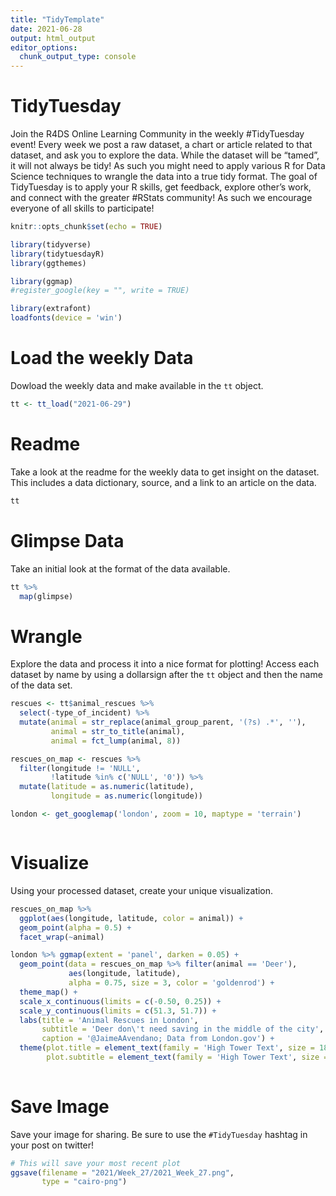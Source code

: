 ```yaml
---
title: "TidyTemplate"
date: 2021-06-28
output: html_output
editor_options: 
  chunk_output_type: console
---
```


# TidyTuesday

Join the R4DS Online Learning Community in the weekly #TidyTuesday event!
Every week we post a raw dataset, a chart or article related to that dataset, and ask you to explore the data.
While the dataset will be “tamed”, it will not always be tidy! As such you might need to apply various R for Data Science techniques to wrangle the data into a true tidy format.
The goal of TidyTuesday is to apply your R skills, get feedback, explore other’s work, and connect with the greater #RStats community!
As such we encourage everyone of all skills to participate!

```r

knitr::opts_chunk$set(echo = TRUE)

library(tidyverse)
library(tidytuesdayR)
library(ggthemes)

library(ggmap)
#register_google(key = "", write = TRUE)

library(extrafont)
loadfonts(device = 'win')

```

# Load the weekly Data

Dowload the weekly data and make available in the `tt` object.

```r
tt <- tt_load("2021-06-29")

```


# Readme

Take a look at the readme for the weekly data to get insight on the dataset.
This includes a data dictionary, source, and a link to an article on the data.

```r

tt

```


# Glimpse Data

Take an initial look at the format of the data available.

```r

tt %>% 
  map(glimpse)

```

# Wrangle

Explore the data and process it into a nice format for plotting! Access each dataset by name by using a dollarsign after the `tt` object and then the name of the data set.

```r

rescues <- tt$animal_rescues %>%
  select(-type_of_incident) %>%
  mutate(animal = str_replace(animal_group_parent, '(?s) .*', ''),
         animal = str_to_title(animal),
         animal = fct_lump(animal, 8))

rescues_on_map <- rescues %>% 
  filter(longitude != 'NULL',
         !latitude %in% c('NULL', '0')) %>%
  mutate(latitude = as.numeric(latitude),
         longitude = as.numeric(longitude))

london <- get_googlemap('london', zoom = 10, maptype = 'terrain')



```


# Visualize

Using your processed dataset, create your unique visualization.

```r

rescues_on_map %>%
  ggplot(aes(longitude, latitude, color = animal)) +
  geom_point(alpha = 0.5) +
  facet_wrap(~animal)

london %>% ggmap(extent = 'panel', darken = 0.05) +
  geom_point(data = rescues_on_map %>% filter(animal == 'Deer'), 
             aes(longitude, latitude),
             alpha = 0.75, size = 3, color = 'goldenrod') +
  theme_map() +
  scale_x_continuous(limits = c(-0.50, 0.25)) +
  scale_y_continuous(limits = c(51.3, 51.7)) +
  labs(title = 'Animal Rescues in London',
       subtitle = 'Deer don\'t need saving in the middle of the city',
       caption = '@JaimeAAvendano; Data from London.gov') +
  theme(plot.title = element_text(family = 'High Tower Text', size = 18),
        plot.subtitle = element_text(family = 'High Tower Text', size = 12))
  
```

# Save Image

Save your image for sharing. Be sure to use the `#TidyTuesday` hashtag in your post on twitter! 

```r

# This will save your most recent plot
ggsave(filename = "2021/Week_27/2021_Week_27.png",
       type = "cairo-png")

```
